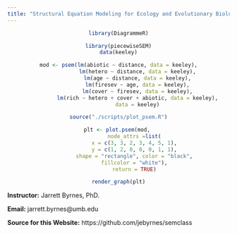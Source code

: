 ```yaml
---
title: "Structural Equation Modeling for Ecology and Evolutionary Biology"
---
```


<center>
```r
library(DiagrammeR)

library(piecewiseSEM)
data(keeley)

mod <- psem(lm(abiotic ~ distance, data = keeley),
            lm(hetero ~ distance, data = keeley),
            lm(age ~ distance, data = keeley),
            lm(firesev ~ age, data = keeley),
            lm(cover ~ firesev, data = keeley),
            lm(rich ~ hetero + cover + abiotic, data = keeley),
            data = keeley)

source("./scripts/plot_psem.R")

plt <- plot.psem(mod, 
          node_attrs =list(
          x = c(3, 3, 2, 3, 4, 5, 1),
          y = c(1, 2, 0, 0, 0, 1, 1),
          shape = "rectangle", color = "black",
          fillcolor = "white"),
          return = TRUE)

render_graph(plt)

```
</center>

**Instructor:** Jarrett Byrnes, PhD.

**Email:** jarrett.byrnes@umb.edu


**Source for this Website:** https://github.com/jebyrnes/semclass
&nbsp;  
&nbsp;  
&nbsp;  
